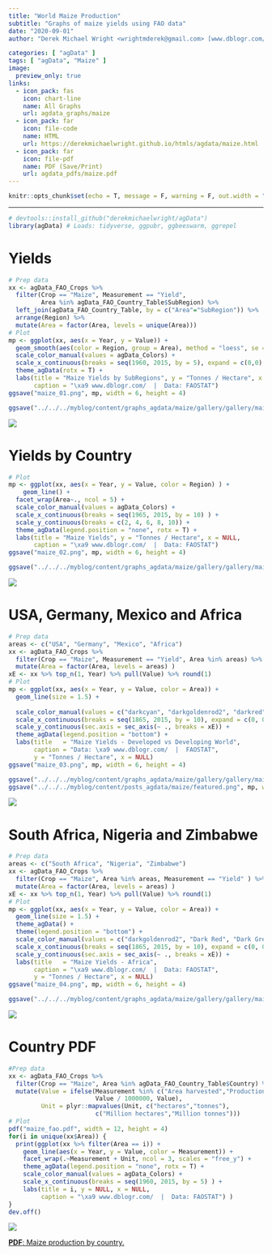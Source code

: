 ```yaml
---
title: "World Maize Production"
subtitle: "Graphs of maize yields using FAO data"
date: "2020-09-01"
author: "Derek Michael Wright <wrightmderek@gmail.com> [www.dblogr.com/](https://dblogr.netlify.com/) [-Image Gallery-](https://dblogr.netlify.app/graphs_agdata/maize/)"

categories: [ "agData" ]
tags: [ "agData", "Maize" ]
image:
  preview_only: true
links:
  - icon_pack: fas
    icon: chart-line
    name: All Graphs
    url: agdata_graphs/maize
  - icon_pack: far
    icon: file-code
    name: HTML
    url: https://derekmichaelwright.github.io/htmls/agdata/maize.html
  - icon_pack: far
    icon: file-pdf
    name: PDF (Save/Print)
    url: agdata_pdfs/maize.pdf
---
```


```r
knitr::opts_chunk$set(echo = T, message = F, warning = F, out.width = "100%")
```

---

```r
# devtools::install_github("derekmichaelwright/agData")
library(agData) # Loads: tidyverse, ggpubr, ggbeeswarm, ggrepel
```

# Yields

```r
# Prep data
xx <- agData_FAO_Crops %>% 
  filter(Crop == "Maize", Measurement == "Yield",
         Area %in% agData_FAO_Country_Table$SubRegion) %>%
  left_join(agData_FAO_Country_Table, by = c("Area"="SubRegion")) %>%
  arrange(Region) %>%
  mutate(Area = factor(Area, levels = unique(Area)))
# Plot
mp <- ggplot(xx, aes(x = Year, y = Value)) + 
  geom_smooth(aes(color = Region, group = Area), method = "loess", se = F) +
  scale_color_manual(values = agData_Colors) + 
  scale_x_continuous(breaks = seq(1960, 2015, by = 5), expand = c(0,0) ) +
  theme_agData(rotx = T) +
  labs(title = "Maize Yields by SubRegions", y = "Tonnes / Hectare", x = NULL,
       caption = "\xa9 www.dblogr.com/  |  Data: FAOSTAT")
ggsave("maize_01.png", mp, width = 6, height = 4)
```

```r
ggsave("../../../myblog/content/graphs_agdata/maize/gallery/gallery/maize_01.png", mp, width = 6, height = 4)
```

![](maize_01.png)

# Yields by Country

```r
# Plot
mp <- ggplot(xx, aes(x = Year, y = Value, color = Region) ) +
    geom_line() +
  facet_wrap(Area~., ncol = 5) +
  scale_color_manual(values = agData_Colors) +
  scale_x_continuous(breaks = seq(1965, 2015, by = 10) ) +
  scale_y_continuous(breaks = c(2, 4, 6, 8, 10)) +
  theme_agData(legend.position = "none", rotx = T) +
  labs(title = "Maize Yields", y = "Tonnes / Hectare", x = NULL,
       caption = "\xa9 www.dblogr.com/  |  Data: FAOSTAT")
ggsave("maize_02.png", mp, width = 6, height = 4)
```

```r
ggsave("../../../myblog/content/graphs_agdata/maize/gallery/gallery/maize_02.png", mp, width = 6, height = 4)
```

![](maize_02.png)

# USA, Germany, Mexico and Africa

```r
# Prep data
areas <- c("USA", "Germany", "Mexico", "Africa")
xx <- agData_FAO_Crops %>%
  filter(Crop == "Maize", Measurement == "Yield", Area %in% areas) %>%
  mutate(Area = factor(Area, levels = areas) )
xE <- xx %>% top_n(1, Year) %>% pull(Value) %>% round(1)
# Plot
mp <- ggplot(xx, aes(x = Year, y = Value, color = Area)) +
  geom_line(size = 1.5) +
  
  scale_color_manual(values = c("darkcyan", "darkgoldenrod2", "darkred", "darkgreen")) + 
  scale_x_continuous(breaks = seq(1865, 2015, by = 10), expand = c(0, 0)) +
  scale_y_continuous(sec.axis = sec_axis(~ ., breaks = xE)) +
  theme_agData(legend.position = "bottom") +
  labs(title   = "Maize Yields - Developed vs Developing World",
       caption = "Data: \xa9 www.dblogr.com/  |  FAOSTAT",
       y = "Tonnes / Hectare", x = NULL)
ggsave("maize_03.png", mp, width = 6, height = 4)
```

```r
ggsave("../../../myblog/content/graphs_agdata/maize/gallery/gallery/maize_03.png", mp, width = 6, height = 4)
ggsave("../../../myblog/content/posts_agdata/maize/featured.png", mp, width = 6, height = 4)
```

![](maize_03.png)

# South Africa, Nigeria and Zimbabwe

```r
# Prep data
areas <- c("South Africa", "Nigeria", "Zimbabwe")
xx <- agData_FAO_Crops %>%
  filter(Crop == "Maize", Area %in% areas, Measurement == "Yield" ) %>%
  mutate(Area = factor(Area, levels = areas) )
xE <- xx %>% top_n(1, Year) %>% pull(Value) %>% round(1)
# Plot
mp <- ggplot(xx, aes(x = Year, y = Value, color = Area)) +
  geom_line(size = 1.5) +
  theme_agData() +
  theme(legend.position = "bottom") +
  scale_color_manual(values = c("darkgoldenrod2", "Dark Red", "Dark Green")) + 
  scale_x_continuous(breaks = seq(1865, 2015, by = 10), expand = c(0, 0)) +
  scale_y_continuous(sec.axis = sec_axis(~ ., breaks = xE)) +
  labs(title   = "Maize Yields - Africa",
       caption = "\xa9 www.dblogr.com/  |  Data: FAOSTAT",
       y = "Tonnes / Hectare", x = NULL)
ggsave("maize_04.png", mp, width = 6, height = 4)
```

```r
ggsave("../../../myblog/content/graphs_agdata/maize/gallery/gallery/maize_04.png", mp, width = 6, height = 4)
```

![](maize_04.png)

# Country PDF

```r
#Prep data
xx <- agData_FAO_Crops %>% 
  filter(Crop == "Maize", Area %in% agData_FAO_Country_Table$Country) %>%
  mutate(Value = ifelse(Measurement %in% c("Area harvested","Production"),
                        Value / 1000000, Value),
         Unit = plyr::mapvalues(Unit, c("hectares","tonnes"), 
                        c("Million hectares","Million tonnes")))
# Plot
pdf("maize_fao.pdf", width = 12, height = 4)
for(i in unique(xx$Area)) {
  print(ggplot(xx %>% filter(Area == i)) +
    geom_line(aes(x = Year, y = Value, color = Measurement)) +
    facet_wrap(.~Measurement + Unit, ncol = 3, scales = "free_y") +
    theme_agData(legend.position = "none", rotx = T) +
    scale_color_manual(values = agData_Colors) +
    scale_x_continuous(breaks = seq(1960, 2015, by = 5) ) +
    labs(title = i, y = NULL, x = NULL,
         caption = "\xa9 www.dblogr.com/  |  Data: FAOSTAT") )
}
dev.off()
```

![](maize_fao_pdf.png)

[**PDF**: Maize production by country.](https://github.com/derekmichaelwright/htmls/raw/master/agdata/maize/maize_fao.pdf)
